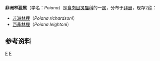 {{Automatic Taxobox
| taxon = Poiana
| authority = [[约翰·爱德华·格雷|Gray]], 1864
}}
'''非洲林狸属'''（学名：''Poiana''）是[[食肉目|食肉目]][[灵猫科|灵猫科]]的一[[属_(生物)|属]]，分布于[[非洲|非洲]]，现存2[[物种|种]]：

*[[非洲林狸|非洲林狸]]（''Poiana richardsoni''）
*[[西非林狸|西非林狸]]（''Poiana leightoni''）
==参考资料==
{{reflist}}

{{taxonbar}}
[[Category:_1864年描述的分类群|F]]
[[Category:灵猫科|F]]